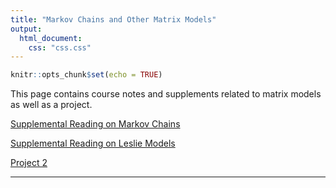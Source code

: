 ```yaml
---
title: "Markov Chains and Other Matrix Models"
output:
  html_document:
    css: "css.css"
---
```


```r
knitr::opts_chunk$set(echo = TRUE)
```

This page contains course notes and supplements related to matrix models as well as a project.

[Supplemental Reading on Markov Chains](https://drive.google.com/file/d/12b7GmL5sV-ZWAW3cb4JY323Ele4o-V2E/view?usp=sharing)

[Supplemental Reading on Leslie Models](https://drive.google.com/file/d/1hYrfEG4m6VdUuGQVmMzf-exYzhlEm9iy/view?usp=sharing)

[Project 2](https://drive.google.com/file/d/1cea54kvPCQNOZZ1iuOztrvuL8baDRGy6/view?usp=sharing)

__________